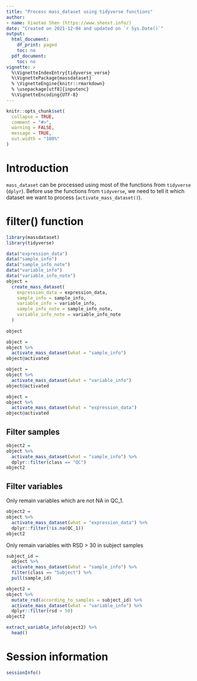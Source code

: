 ```yaml
---
title: "Process mass_dataset using tidyverse functions"
author:
- name: Xiaotao Shen (https://www.shenxt.info/)
date: "Created on 2021-12-04 and updated on `r Sys.Date()`"
output:
  html_document:
    df_print: paged
    toc: no
  pdf_document:
    toc: no
vignette: >
  %\VignetteIndexEntry{tidyverse_verse}
  %\VignettePackage{massdataset}
  % \VignetteEngine{knitr::rmarkdown}
  % \usepackage[utf8]{inputenc}
  %\VignetteEncoding{UTF-8}
---
```


```r
knitr::opts_chunk$set(
  collapse = TRUE,
  comment = "#>",
  warning = FALSE,
  message = TRUE,
  out.width = "100%"
)
```

# **Introduction**

`mass_dataset` can be processed using most of the functions from `tidyverse` (`dplyr`).  Before use the functions from `tidyverse`, we need to tell it which dataset we want to process (`activate_mass_dataset()`). 

# **filter() function**

```r
library(massdataset)
library(tidyverse)

data("expression_data")
data("sample_info")
data("sample_info_note")
data("variable_info")
data("variable_info_note")
object =
  create_mass_dataset(
    expression_data = expression_data,
    sample_info = sample_info,
    variable_info = variable_info,
    sample_info_note = sample_info_note,
    variable_info_note = variable_info_note
  )
  
object
```

```r
object = 
object %>% 
  activate_mass_dataset(what = "sample_info")
object@activated
```

```r
object = 
object %>% 
  activate_mass_dataset(what = "variable_info")
object@activated
```

```r
object = 
object %>% 
  activate_mass_dataset(what = "expression_data")
object@activated
```

## Filter samples

```r
object2 = 
object %>% 
  activate_mass_dataset(what = "sample_info") %>% 
  dplyr::filter(class == "QC")
object2

```

## Filter variables

Only remain variables which are not NA in QC_1.

```r
object2 = 
object %>% 
  activate_mass_dataset(what = "expression_data") %>% 
  dplyr::filter(!is.na(QC_1))
object2
```


Only remain variables with RSD > 30 in subject samples

```r
subject_id = 
  object %>% 
  activate_mass_dataset(what = "sample_info") %>% 
  filter(class == "Subject") %>% 
  pull(sample_id)

object2 = 
object %>% 
  mutate_rsd(according_to_samples = subject_id) %>% 
  activate_mass_dataset(what = "variable_info") %>% 
  dplyr::filter(rsd > 50)
object2

extract_variable_info(object2) %>% 
  head()
```



# **Session information**

```r
sessionInfo()
```

